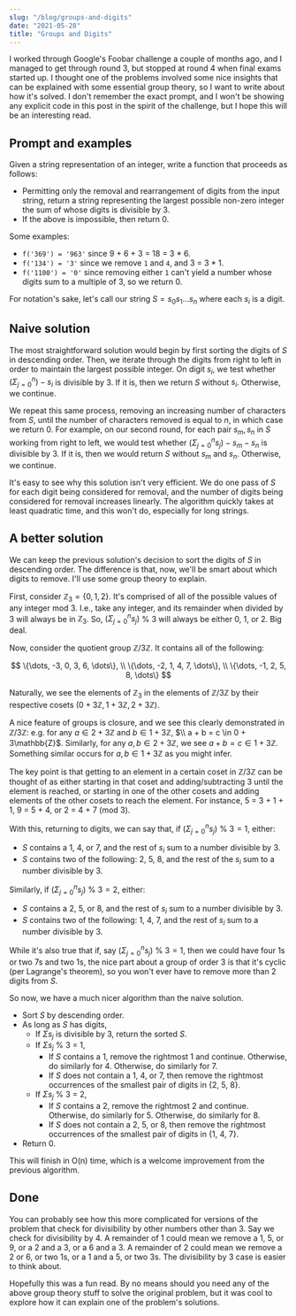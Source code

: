 ```yaml
---
slug: "/blog/groups-and-digits"
date: "2021-05-28"
title: "Groups and Digits"
---
```


I worked through Google's Foobar challenge a couple of months ago, and I
managed to get through round 3, but stopped at round 4 when final exams started up.
I thought one of the problems involved some nice insights that can be explained with
some essential group theory, so I want to write about how it's solved. I don't remember the exact prompt,
and I won't be showing any explicit code in this post in the spirit of the challenge, but I hope
this will be an interesting read.

## Prompt and examples

Given a string representation of an integer, write a function that proceeds as follows:

- Permitting only the removal and rearrangement of digits from the input string,
  return a string representing the largest possible non-zero integer
  the sum of whose digits is divisible by 3.
- If the above is impossible, then return 0.

Some examples:

- `f('369') = '963'` since 9 + 6 + 3 = 18 = 3 \* 6.
- `f('134') = '3'` since we remove `1` and `4`, and 3 = 3 \* 1.
- `f('1100') = '0'` since removing either `1` can't yield a number whose digits sum to a multiple of 3, so we return 0.

For notation's sake, let's call our string $S = s_0s_1\dots s_n$ where each $s_i$ is a digit.

## Naive solution

The most straightforward solution would begin by first sorting the digits of $S$ in descending order.
Then, we iterate through the digits from right to left in order to maintain the largest possible integer.
On digit $s_i$, we test whether $(\Sigma_{j=0}^n) - s_i$ is divisible by 3. If it is, then
we return $S$ without $s_i$. Otherwise, we continue.

We repeat this same process, removing an increasing number of characters from $S$, until the number
of characters removed is equal to $n$, in which case we return 0. For example,
on our second round, for each pair $s_m, s_n$ in $S$ working from
right to left, we would test whether $(\Sigma_{j=0}^n s_j) - s_m - s_n$ is divisible by 3. If it is,
then we would return $S$ without $s_m$ and $s_n$. Otherwise, we continue.

It's easy to see why this solution isn't very efficient. We do one pass of $S$ for each digit
being considered for removal, and the number of digits being considered for removal increases linearly.
The algorithm quickly takes at least quadratic time, and this won't do, especially for long strings.

## A better solution

We can keep the previous solution's decision to sort the digits of $S$ in descending order.
The difference is that, now, we'll be smart about which digits to remove. I'll use some group theory
to explain.

First, consider $\mathbb{Z}_3 = \{0, 1, 2\}$. It's comprised of all of the possible values of
any integer mod 3. I.e., take any integer, and its remainder when divided by 3 will always be in $\mathbb{Z}_3$.
So, $(\Sigma_{j=0}^n s_j)$ % $3$ will always be either 0, 1, or 2. Big deal.

Now, consider the quotient group $\mathbb{Z}/3\mathbb{Z}$. It contains all of the following:

$$
  \{\dots, -3, 0, 3, 6, \dots\}, \\
  \{\dots, -2, 1, 4, 7, \dots\}, \\
  \{\dots, -1, 2, 5, 8, \dots\}
$$

Naturally, we see the elements of $\mathbb{Z}_3$ in the elements of $\mathbb{Z}/3\mathbb{Z}$ by their respective
cosets ($0 + 3\mathbb{Z}, 1 + 3\mathbb{Z}, 2 + 3\mathbb{Z}$).

A nice feature of groups is closure, and we see this clearly demonstrated in $\mathbb{Z}/3\mathbb{Z}$:
e.g. for any $a \in 2 + 3\mathbb{Z}$ and $b \in 1 + 3\mathbb{Z}$,
$\\ a + b = c \in 0 + 3\mathbb{Z}$. Similarly, for any $a, b \in 2 + 3\mathbb{Z}$,
we see $a + b = c \in 1 + 3 \mathbb{Z}$. Something similar occurs for $a, b \in 1 + 3 \mathbb{Z}$
as you might infer.

The key point is that getting to an element in a certain coset in $\mathbb{Z}/3\mathbb{Z}$
can be thought of as either starting in that coset and adding/subtracting 3 until the element is reached,
or starting in one of the other cosets and adding elements of the other cosets to reach the element.
For instance, 5 = 3 + 1 + 1, 9 = 5 + 4, or 2 = 4 + 7 (mod 3).

With this, returning to digits, we can say that, if $(\Sigma_{j=0}^n s_j)$ % $3 = 1$, either:

- $S$ contains a 1, 4, or 7, and the rest of $s_i$ sum to a number divisible by 3.
- $S$ contains two of the following: 2, 5, 8, and the rest of the $s_i$ sum to a number divisible by 3.

Similarly, if $(\Sigma_{j=0}^n s_j)$ % $3 = 2$, either:

- $S$ contains a 2, 5, or 8, and the rest of $s_i$ sum to a number divisible by 3.
- $S$ contains two of the following: 1, 4, 7, and the rest of $s_i$ sum to a number divisible by 3.

While it's also true that if, say $(\Sigma_{j=0}^n s_j)$ % $3 = 1$, then we could have four 1s or two 7s and two 1s,
the nice part about a group of order 3 is that it's cyclic (per Lagrange's theorem), so you won't ever have
to remove more than 2 digits from $S$.

So now, we have a much nicer algorithm than the naive solution.

- Sort $S$ by descending order.
- As long as $S$ has digits,
  - If $\Sigma s_j$ is divisible by 3, return the sorted $S$.
  - If $\Sigma s_j$ % 3 = 1,
    - If $S$ contains a 1, remove the rightmost 1 and continue. Otherwise, do similarly for 4. Otherwise, do similarly for 7.
    - If $S$ does not contain a 1, 4, or 7, then remove the rightmost occurrences of the smallest pair of digits in {2, 5, 8}.
  - If $\Sigma s_j$ % 3 = 2,
    - If $S$ contains a 2, remove the rightmost 2 and continue. Otherwise, do similarly for 5. Otherwise, do similarly for 8.
    - If $S$ does not contain a 2, 5, or 8, then remove the rightmost occurrences of the smallest pair of digits in {1, 4, 7}.
- Return 0.

This will finish in O(n) time, which is a welcome improvement from the previous algorithm.

## Done

You can probably see how this more complicated for versions of the problem that check
for divisibility by other numbers other than 3. Say we check for divisibility by 4. A remainder of 1
could mean we remove a 1, 5, or 9, or a 2 and a 3, or a 6 and a 3. A remainder of 2 could mean we remove
a 2 or 6, or two 1s, or a 1 and a 5, or two 3s. The divisibility by 3 case is easier to think about.

Hopefully this was a fun read. By no means should you need any of the above group theory stuff
to solve the original problem, but it was cool to explore how it can explain one of the problem's solutions.
